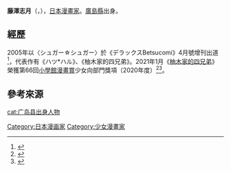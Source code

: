 '''藤澤志月'''（{{lang-ja|藤沢志月}}，{{bd||9月23日||}}），[[日本漫畫家|日本漫畫家]]。[[廣島縣|廣島縣]]出身。

== 經歷 ==
2005年以〈シュガー☆シュガー〉於《デラックスBetsucomi》4月號增刊出道<ref>{{Cite web |url=https://betsucomi.shogakukan.co.jp/talk/fujisawa/ |title=藤沢志月まんが家Web Talk -ベツコミ- - 小学館 |access-date=2021-01-19 |archive-date=2020-11-25 |archive-url=https://web.archive.org/web/20201125055858/https://betsucomi.shogakukan.co.jp/talk/fujisawa/ |dead-url=no }}</ref>，代表作有《ハツ*ハル》、《柚木家的四兄弟》。2021年1月《[[柚木家的四兄弟|柚木家的四兄弟]]》榮獲第66回[[小學館漫畫賞|小學館漫畫賞]]少女向部門獎項（2020年度）<ref>{{Cite web |url=https://comics.shogakukan.co.jp/news/28695 |title=第66回小学館漫画賞最終選考結果のお知らせ |access-date=2021-01-19 |archive-date=2021-02-25 |archive-url=https://web.archive.org/web/20210225004708/https://comics.shogakukan.co.jp/news/28695 |dead-url=no }}</ref><ref>{{Cite web |url=https://www.sankei.com/entertainments/news/210119/ent2101190006-n1.html |title=浅野いにおさん「デッド－」など受賞　小学館漫画賞 |access-date=2021-01-19 |archive-date=2021-01-28 |archive-url=https://web.archive.org/web/20210128003540/https://www.sankei.com/entertainments/news/210119/ent2101190006-n1.html |dead-url=no }}</ref>。

==參考來源==
{{reflist}}

{{normdaten}}
{{DEFAULTSORT:Fujisawa Sizuki}}
[[Category:日本漫画家|Category:日本漫画家]]
[[Category:少女漫畫家|Category:少女漫畫家]]
[[cat:广岛县出身人物|cat:广岛县出身人物]]
{{mangaka-stub}}